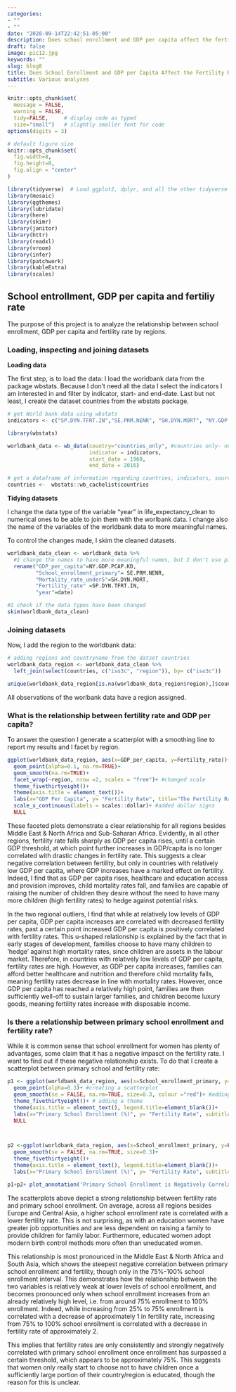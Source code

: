 ```yaml
---
categories:
- ""
- ""
date: "2020-09-14T22:42:51-05:00"
description: Does school enrollment and GDP per capita affect the fertility rate?
draft: false
image: pic12.jpg
keywords: ""
slug: blog8
title: Does School Enrollment and GDP per Capita Affect the Fertility Rate?
subtitle: Various analyses
---
```


```r
knitr::opts_chunk$set(
  message = FALSE, 
  warning = FALSE, 
  tidy=FALSE,     # display code as typed
  size="small")   # slightly smaller font for code
options(digits = 3)

# default figure size
knitr::opts_chunk$set(
  fig.width=8, 
  fig.height=8,
  fig.align = "center"
)
```


```r
library(tidyverse)  # Load ggplot2, dplyr, and all the other tidyverse packages
library(mosaic)
library(ggthemes)
library(lubridate)
library(here)
library(skimr)
library(janitor)
library(httr)
library(readxl)
library(vroom)
library(infer)
library(patchwork)
library(kableExtra)
library(scales)
```


## School entrollment, GDP per capita and fertiliy rate

The purpose of this project is to analyze the relationship between school enrollment, GDP per capita and fertility rate by regions.

### Loading, inspecting and joining datasets

**Loading data**

The first step, is to load the data: I load the  worldbank data from the package wbstats. Because I don't need all the data I select the indicators I am interested in and filter by indicator, start- and end-date. Last but not least, I create the dataset countries from the wbstats package.


```r
# get World bank data using wbstats
indicators <- c("SP.DYN.TFRT.IN","SE.PRM.NENR", "SH.DYN.MORT", "NY.GDP.PCAP.KD")

library(wbstats)

worldbank_data <- wb_data(country="countries_only", #countries only- no aggregates like Latin America, Europe, etc.
                          indicator = indicators, 
                          start_date = 1960, 
                          end_date = 2016)

# get a dataframe of information regarding countries, indicators, sources, regions, indicator topics, lending types, income levels,  from the World Bank API 
countries <-  wbstats::wb_cachelist$countries

```

**Tidying datasets**

I change the data type of the variable "year" in life_expectancy_clean to numerical ones to be able to join them with the worlbank data. I change also the name of the variables of the worldbank data to more meaningful names.

To control the changes made, I skim the cleaned datasets.
```r
worldbank_data_clean <- worldbank_data %>% 
  #I change the names to have more meaningful names, but I don't use pivot_longer as this is not needed to resolve the questions
  rename("GDP_per_capita"=NY.GDP.PCAP.KD, 
         "School_enrollment_primary"= SE.PRM.NENR, 
         "Mortality_rate_under5"=SH.DYN.MORT,
         "Fertility_rate" =SP.DYN.TFRT.IN, 
         "year"=date)

#I check if the data types have been changed
skim(worldbank_data_clean)

```
### Joining datasets

Now, I add the region to the worldbank data:
```r
# adding regions and countryname from the datset countries
worldbank_data_region <- worldbank_data_clean %>% 
  left_join(select(countries, c("iso3c", "region")), by= c("iso3c"))

unique(worldbank_data_region[is.na(worldbank_data_region$region),]$country) #identify missing values by region
```
All observations of the worlbank data have a region assigned.

### What is the relationship between fertility rate and GDP per capita?
To answer the question I generate a scatterplot with a smoothing line to report my results and I facet by region.

```r

ggplot(worldbank_data_region, aes(x=GDP_per_capita, y=Fertility_rate))+ 
  geom_point(alpha=0.1, na.rm=TRUE)+
  geom_smooth(na.rm=TRUE)+
  facet_wrap(~region, nrow =2, scales = "free")+ #changed scale
  theme_fivethirtyeight()+
  theme(axis.title = element_text())+
  labs(x="GDP Per Capita", y= "Fertility Rate", title="The Fertility Rate in Rich Countries is Decreasing", subtitle = "Relationship between fertility rate (average number of children per woman) and GDP per capita ($)")+
  scale_x_continuous(labels = scales::dollar)+ #added dollar signs
  NULL

```
These faceted plots demonstrate a clear relationship for all regions besides Middle East & North Africa and Sub-Saharan Africa. Evidently, in all other regions, fertility rate falls sharply as GDP per capita rises, until a certain GDP threshold, at which point further increases in GDP/capita is no longer correlated with drastic changes in fertility rate. This suggests a clear negative correlation between fertility, but only in countries with relatively low GDP per capita, where GDP increases have a marked effect on fertility. Indeed, I find that as GDP per capita rises, healthcare and education access and provision improves, child mortality rates fall, and families are capable of raising the number of children they desire without the need to have many more children (high fertility rates) to hedge against potential risks. 

In the two regional outliers, I find that while at relatively low levels of GDP per capita, GDP per capita increases are correlated with decreased fertility rates, past a certain point increased GDP per capita is positively correlated with fertility rates. This u-shaped relationship is explained by the fact that in early stages of development, families choose to have many children to 'hedge' against high mortality rates, since children are assets in the labour market. Therefore, in countries with relatively low levels of GDP per capita, fertility rates are high. However, as GDP per capita increases, families can afford better healthcare and nutrition and therefore child mortality falls, meaning fertility rates decrease in line with mortality rates. However, once GDP per capita has reached a relatively high point, families are then sufficiently well-off to sustain larger families, and children become luxury goods, meaning fertility rates increase with disposable income. 

### Is there a relationship between primary school enrollment and fertility rate?

While it is common sense that school enrollment for women has plenty of advantages, some claim that it has a negative impasct on the fertility rate. 
I want to find out if these negative relationship exists. To do that I create a scatterplot between primary school and fertility rate:

```r

p1 <- ggplot(worldbank_data_region, aes(x=School_enrollment_primary, y=Fertility_rate))+ 
  geom_point(alpha=0.3)+ #creating a scatterplot
  geom_smooth(se = FALSE, na.rm=TRUE, size=0.3, colour ="red")+ #adding a correlation
  theme_fivethirtyeight()+ # adding a theme
  theme(axis.title = element_text(), legend.title=element_blank())+
  labs(x="Primary School Enrollment (%)", y= "Fertility Rate", subtitle = "Relationship between school enrollment and fertility rate \n between 1960 and 2016 across all regions") + scale_x_continuous(breaks=seq(0, 100, by = 10), limits=c(0,100)) + scale_y_continuous(breaks=seq(2, 7, by = 1), limits=c(2,7))+
  NULL



p2 <-ggplot(worldbank_data_region, aes(x=School_enrollment_primary, y=Fertility_rate, colour=region))+ 
  geom_smooth(se = FALSE, na.rm=TRUE, size=0.3)+
  theme_fivethirtyeight()+
  theme(axis.title = element_text(), legend.title=element_blank())+
  labs(x="Primary School Enrollment (%)", y= "Fertility Rate", subtitle = "Relationship between school enrollment and fertility rate \nbetween 1960 and 2016 by region") + scale_x_continuous(breaks=seq(0, 100, by = 10), limits=c(0,100)) + scale_y_continuous(breaks=seq(2, 7, by = 1), limits=c(2,7))

p1+p2+ plot_annotation('Primary School Enrollment is Negatively Correlated with Fertility Rate Across All Regions')

```
The scatterplots above depict a strong relationship between fertility rate and primary school enrollment. On average, across all regions besides Europe and Central Asia, a higher school enrollment rate is correlated with a lower fertility rate. This is not surprising, as with an education women have greater job opportunities and are less dependent on raising a family to provide children for family labor. Furthermore, educated women adopt modern birth control methods more often than uneducated women.

This relationship is most pronounced in the Middle East & North Africa and South Asia, which shows the steepest negative correlation between primary school enrollment and fertility, though only in the 75%-100% school enrollment interval. This demonstrates how the relationship between the two variables is relatively weak at lower levels of school enrollment, and becomes pronounced only when school enrollment increases from an already relatively high level, i.e. from around 75% enrollment to 100% enrollment. Indeed, while increasing from 25% to 75% enrollment is correlated with a decrease of approximately 1 in fertility rate, increasing from 75% to 100% school enrollment is correlated with a decrease in fertility rate of approximately 2.

This implies that fertility rates are only consistently and strongly negatively correlated with primary school enrollment once enrollment has surpassed a certain threshold, which appears to be approximately 75%. This suggests that women only really start to choose not to have children once a sufficiently large portion of their country/region is educated, though the reason for this is unclear. 
